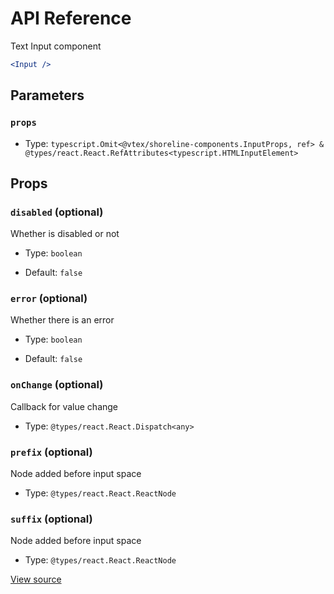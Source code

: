 # API Reference

Text Input component

```jsx
<Input />
```

## Parameters

### `props`

- Type: `typescript.Omit<@vtex/shoreline-components.InputProps, ref> & @types/react.React.RefAttributes<typescript.HTMLInputElement>`

## Props

### `disabled` (optional)

Whether is disabled or not

- Type: `boolean`

- Default: `false`

### `error` (optional)

Whether there is an error

- Type: `boolean`

- Default: `false`

### `onChange` (optional)

Callback for value change

- Type: `@types/react.React.Dispatch<any>`

### `prefix` (optional)

Node added before input space

- Type: `@types/react.React.ReactNode`

### `suffix` (optional)

Node added before input space

- Type: `@types/react.React.ReactNode`

[View source](https://github.com/vtex/shoreline/blob/68b132697/packages/components/src/input/input.tsx#L13)

